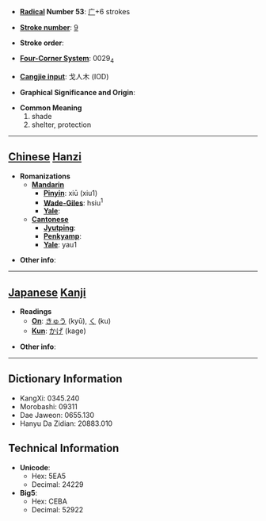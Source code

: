 * '''[[Wiktionary:Chinese radical index| Radical]] Number 53''': [[Wiktionary:Chinese radical index 广|广]]+6 strokes

* '''[[Wiktionary:Chinese total strokes index|Stroke number]]''': [[Wiktionary:Chinese total strokes index 9|9]]

* '''Stroke order''': 

* '''[[Wiktionary:Chinese four corner index|Four-Corner System]]''': 0029<sub>4</sub>

* '''[[Wiktionary:Chinese Cangjie index|Cangjie input]]''': 戈人木 (IOD)

* '''Graphical Significance and Origin''': 

* '''Common Meaning'''
*#shade
*# shelter, protection


----

== [[Chinese]] [[Hanzi]] ==

* '''Romanizations'''
** '''[[Mandarin]]'''
*** '''[[Pinyin]]''': xiū (xiu1)
*** '''[[Wade-Giles]]''': hsiu<sup>1</sup>
*** '''[[Yale]]''': 
** '''[[Cantonese]]'''
*** '''[[Jyutping]]''':
*** '''[[Penkyamp]]''': 
*** '''[[Yale]]''': yau1

* '''Other info''': 

----

== [[Japanese]] [[Kanji]] ==

* '''Readings'''
** '''[[On]]''': [[きゅう]] (kyū), [[く]] (ku)
** '''[[Kun]]''': [[かげ]] (kage)

* '''Other info''':  

----

== Dictionary Information ==

* KangXi: 0345.240
* Morobashi: 09311
* Dae Jaweon: 0655.130
* Hanyu Da Zidian: 20883.010

== Technical Information ==

* '''Unicode''':
** Hex: 5EA5
** Decimal: 24229
* '''Big5''':
** Hex: CEBA
** Decimal: 52922